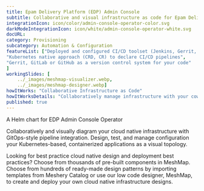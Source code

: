 ```yaml
---
title: Epam Delivery Platform (EDP) Admin Console  
subtitle: Collaborative and visual infrastructure as code for Epam Delivery Platform (EDP) Admin Console
integrationIcon: icon/color/admin-console-operator-color.svg
darkModeIntegrationIcon: icon/white/admin-console-operator-white.svg
docURL: 
category: Provisioning
subcategory: Automation & Configuration
featureList: ["Deployed and configured CI/CD toolset (Jenkins, Gerrit, Nexus, SonarQube)",
"Kubernetes native approach (CRD, CR) to declare CI/CD pipelines",
"Gerrit, GitLab or GitHub as a version control system for your code"
]
workingSlides: [
    ../_images/meshmap-visualizer.webp,
    ../_images/meshmap-designer.webp]
howItWorks: "Collaborative Infrastructure as Code"
howItWorksDetails: "Collaboratively manage infrastructure with your coworkers synchronously sharing the same designs."
published: true
---
```

<p>
    A Helm chart for EDP Admin Console Operator
</p>
<p>
    Collaboratively and visually diagram your cloud native infrastructure with GitOps-style pipeline integration. Design, test, and manage configuration your Kubernetes-based, containerized applications as a visual topology.
</p>
<p>
    Looking for best practice cloud native design and deployment best practices? Choose from thousands of pre-built components in MeshMap. Choose from hundreds of ready-made design patterns by importing templates from Meshery Catalog or use our low code designer, MeshMap, to create and deploy your own cloud native infrastructure designs.
</p>